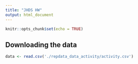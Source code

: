 ```yaml
---
title: "JHDS HW"
output: html_document
---
```


```r
knitr::opts_chunk$set(echo = TRUE)
```

## Downloading the data

```r

data <- read.csv('./repdata_data_activity/activity.csv')
```





